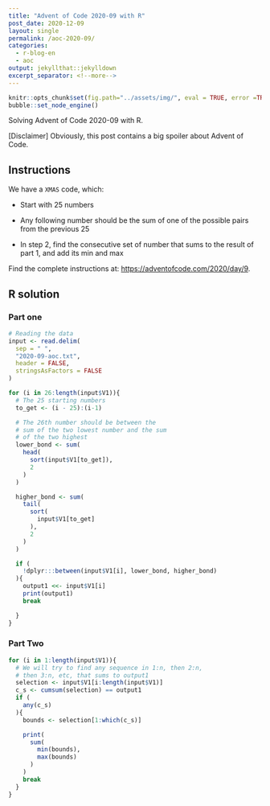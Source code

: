 ```yaml
---
title: "Advent of Code 2020-09 with R"
post_date: 2020-12-09
layout: single
permalink: /aoc-2020-09/
categories:
  - r-blog-en
  - aoc
output: jekyllthat::jekylldown
excerpt_separator: <!--more-->
---
```


```r
knitr::opts_chunk$set(fig.path="../assets/img/", eval = TRUE, error =TRUE, warning = FALSE)
bubble::set_node_engine()
```

Solving Advent of Code 2020-09 with R.

[Disclaimer] Obviously, this post contains a big spoiler about Advent of Code.

## Instructions

We have a `XMAS` code, which:

+ Start with 25 numbers

+ Any following number should be the sum of one of the possible pairs from the previous 25

+ In step 2, find the consecutive set of number that sums to the result of part 1, and add its min and max

Find the complete instructions at: <https://adventofcode.com/2020/day/9>.

## R solution

### Part one

```r
# Reading the data
input <- read.delim(
  sep = " ",
  "2020-09-aoc.txt",
  header = FALSE,
  stringsAsFactors = FALSE
)

for (i in 26:length(input$V1)){
  # The 25 starting numbers
  to_get <- (i - 25):(i-1)

  # The 26th number should be between the
  # sum of the two lowest number and the sum
  # of the two highest
  lower_bond <- sum(
    head(
      sort(input$V1[to_get]),
      2
    )
  )

  higher_bond <- sum(
    tail(
      sort(
        input$V1[to_get]
      ),
      2
    )
  )

  if (
    !dplyr:::between(input$V1[i], lower_bond, higher_bond)
  ){
    output1 <<- input$V1[i]
    print(output1)
    break

  }
}

```

### Part Two


```r
for (i in 1:length(input$V1)){
  # We will try to find any sequence in 1:n, then 2:n,
  # then 3:n, etc, that sums to output1
  selection <- input$V1[i:length(input$V1)]
  c_s <- cumsum(selection) == output1
  if (
    any(c_s)
  ){
    bounds <- selection[1:which(c_s)]

    print(
      sum(
        min(bounds),
        max(bounds)
      )
    )
    break
  }
}

```


